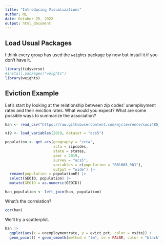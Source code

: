 ```yaml
---
title: "Introducing Visualizations" 
author: ML
date: October 25, 2022
output: html_document
---
```


## Load Usual Packages

I think every group has used the `weights` package by now but install it if you don't have it.

```r
library(tidyverse)
#install.packages("weights")
library(weights)
```

## Eviction Example

Let's start by looking at the relationship between zip codes' unemployment rates and their eviction rates. What would you expect? What are some possible ways to summarize the association?

```r
han <- read_csv("https://raw.githubusercontent.com/mjclawrence/soci485_f22/master/data/han_data_complete.csv")
```

```r
v19 <- load_variables(2019, dataset = "acs5")
```

```r
population <- get_acs(geography = "zcta",
                      zcta = zipcodes,
                      state = states,
                      year = 2019,
                      survey = "acs5",
                      variables = c(population = "B01003_001"),
                      output = "wide") |> 
  rename(population = populationE) |> 
  select(GEOID, population) |> 
  mutate(GEOID = as.numeric(GEOID))
```

```r
han_population <- left_join(han, population)
```


What's the correlation?

```r
cor(han)
```


We'll try a scatterplot.

```r
han |> 
  ggplot(aes(x = unemploymentrate, y = evict_pct, color = xsite)) + 
  geom_point() + geom_smooth(method = "lm", se = FALSE, color = "black") + facet_wrap(~xsite, scales = "free") + guides(color = "none")
```

